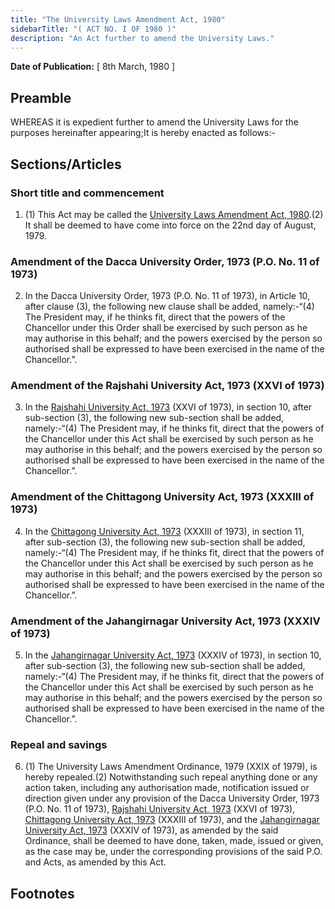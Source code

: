 ```yaml
---
title: "The University Laws Amendment Act, 1980"
sidebarTitle: "( ACT NO. I OF 1980 )"
description: "An Act further to amend the University Laws."
---
```


**Date of Publication:** [ 8th March, 1980 ]

## Preamble

WHEREAS it is expedient further to amend the University Laws for the purposes hereinafter appearing;It is hereby enacted as follows:-

## Sections/Articles

### Short title and commencement

1. (1) This Act may be called the [University Laws Amendment Act, 1980](/act-595.html "University Laws Amendment Act, 1980").(2) It shall be deemed to have come into force on the 22nd day of August, 1979.

### Amendment of the Dacca University Order, 1973 (P.O. No. 11 of 1973)

2. In the Dacca University Order, 1973 (P.O. No. 11 of 1973), in Article 10, after clause (3), the following new clause shall be added, namely:-“(4) The President may, if he thinks fit, direct that the powers of the Chancellor under this Order shall be exercised by such person as he may authorise in this behalf; and the powers exercised by the person so authorised shall be expressed to have been exercised in the name of the Chancellor.”.

### Amendment of the Rajshahi University Act, 1973 (XXVI of 1973)

3. In the [Rajshahi University Act, 1973](/act-438.html "Rajshahi University Act, 1973") (XXVI of 1973), in section 10, after sub-section (3), the following new sub-section shall be added, namely:-“(4) The President may, if he thinks fit, direct that the powers of the Chancellor under this Act shall be exercised by such person as he may authorise in this behalf; and the powers exercised by the person so authorised shall be expressed to have been exercised in the name of the Chancellor.”.

### Amendment of the Chittagong University Act, 1973 (XXXIII of 1973)

4. In the [Chittagong University Act, 1973](/act-440.html "Chittagong University Act, 1973") (XXXIII of 1973), in section 11, after sub-section (3), the following new sub-section shall be added, namely:-“(4) The President may, if he thinks fit, direct that the powers of the Chancellor under this Act shall be exercised by such person as he may authorise in this behalf; and the powers exercised by the person so authorised shall be expressed to have been exercised in the name of the Chancellor.”.

### Amendment of the Jahangirnagar University Act, 1973 (XXXIV of 1973)

5. In the [Jahangirnagar University Act, 1973](/act-441.html "Jahangirnagar University Act, 1973") (XXXIV of 1973), in section 10, after sub-section (3), the following new sub-section shall be added, namely:-“(4) The President may, if he thinks fit, direct that the powers of the Chancellor under this Act shall be exercised by such person as he may authorise in this behalf; and the powers exercised by the person so authorised shall be expressed to have been exercised in the name of the Chancellor.”.

### Repeal and savings

6. (1) The University Laws Amendment Ordinance, 1979 (XXIX of 1979), is hereby repealed.(2) Notwithstanding such repeal anything done or any action taken, including any authorisation made, notification issued or direction given under any provision of the Dacca University Order, 1973 (P.O. No. 11 of 1973), [Rajshahi University Act, 1973](/act-438.html "Rajshahi University Act, 1973") (XXVI of 1973), [Chittagong University Act, 1973](/act-440.html "Chittagong University Act, 1973") (XXXIII of 1973), and the [Jahangirnagar University Act, 1973](/act-441.html "Jahangirnagar University Act, 1973") (XXXIV of 1973), as amended by the said Ordinance, shall be deemed to have done, taken, made, issued or given, as the case may be, under the corresponding provisions of the said P.O. and Acts, as amended by this Act.

## Footnotes
